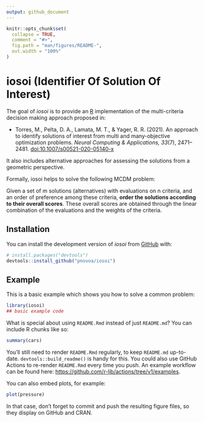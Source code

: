 ```yaml
---
output: github_document
---
```


<!-- README.md is generated from README.Rmd. Please edit that file -->

```r
knitr::opts_chunk$set(
  collapse = TRUE,
  comment = "#>",
  fig.path = "man/figures/README-",
  out.width = "100%"
)
```

# iosoi (**I**dentifier **O**f **S**olution **O**f **I**nterest)

<!-- badges: start -->
<!-- badges: end -->

The goal of *iosoi* is to provide an [R](https://www.r-project.org) 
implementation of the multi-criteria decision making approach proposed in:

- Torres, M., Pelta, D. A., Lamata, M. T., & Yager, R. R. (2021). 
An approach to identify solutions of interest from multi and many-objective 
optimization problems. *Neural Computing & Applications, 33*(7), 2471–2481. 
[doi:10.1007/s00521-020-05140-x](https://doi.org/10.1007/s00521-020-05140-x)

It also includes alternative approaches for assessing the solutions from a
geometric perspective. 

Formally, iosoi helps to solve the following MCDM problem:

Given a set of m solutions (alternatives) with evaluations on n criteria, 
and an order of preference among these criteria, **order the solutions according 
to their overall scores**. These overall scores are obtained through the linear 
combination of the evaluations and the weights of the criteria.

## Installation

You can install the development version of *iosoi* from 
[GitHub](https://github.com/) with:

``` r
# install.packages("devtools")
devtools::install_github("pnovoa/iosoi")
```

## Example

This is a basic example which shows you how to solve a common problem:

```r
library(iosoi)
## basic example code
```

What is special about using `README.Rmd` instead of just `README.md`? You can include R chunks like so:

```r
summary(cars)
```

You'll still need to render `README.Rmd` regularly, to keep `README.md` up-to-date. `devtools::build_readme()` is handy for this. You could also use GitHub Actions to re-render `README.Rmd` every time you push. An example workflow can be found here: <https://github.com/r-lib/actions/tree/v1/examples>.

You can also embed plots, for example:

```r
plot(pressure)
```

In that case, don't forget to commit and push the resulting figure files, so they display on GitHub and CRAN.

